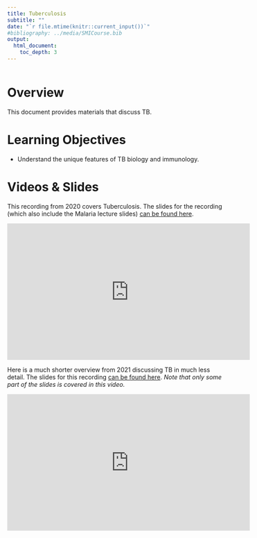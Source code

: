 ```yaml
---
title: Tuberculosis 
subtitle: ""
date: "`r file.mtime(knitr::current_input())`"
#bibliography: ../media/SMICourse.bib
output: 
  html_document:
    toc_depth: 3
---
```


```r
 
```


# Overview
This document provides materials that discuss TB.

# Learning Objectives
* Understand the unique features of TB biology and immunology.


# Videos & Slides

This recording from 2020 covers Tuberculosis. The slides for the recording (which also include the Malaria lecture slides) [can be found here](./slides/2020_Malaria_TB_Immunology_Slides.pdf).

<p>
<iframe width="560" height="315" src="https://www.youtube.com/embed/vka6fqSmXYk" frameborder="0" allow="accelerometer; autoplay; encrypted-media; gyroscope; picture-in-picture" allowfullscreen></iframe>
</p>

Here is a much shorter overview from 2021 discussing TB in much less detail. The slides for this recording [can be found here](./slides/2021_Complex_Pathogens_and_Helminths.pdf). *Note that only some part of the slides is covered in this video.*

<p>
<iframe width="560" height="315" src="https://www.youtube.com/embed/h1qcQJzvwCA" frameborder="0" allow="accelerometer; autoplay; encrypted-media; gyroscope; picture-in-picture" allowfullscreen></iframe>
</p>



